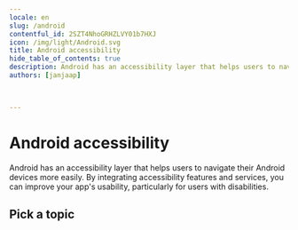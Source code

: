 ```yaml
---
locale: en
slug: /android
contentful_id: 2SZT4NhoGRHZLVY01b7HXJ
icon: /img/light/Android.svg
title: Android accessibility
hide_table_of_contents: true
description: Android has an accessibility layer that helps users to navigate their Android devices more easily. By integrating accessibility features, you can improve your app's usability, particularly for users with disabilities.
authors: [janjaap]


	
---
```


# Android accessibility

Android has an accessibility layer that helps users to navigate their Android devices more easily. By integrating accessibility features and services, you can improve your app's usability, particularly for users with disabilities.

## Pick a topic

<LinkList title="List of Android accessibility topics" isHighlighted={true}>
  <LinkListItem url="/en/docs/android/samples" title="Browse Android code samples" pageTitle="Android accessibility code samples" shortDescription="Browse code samples to learn how to build more accessible Android apps." icon="/img/light/code.svg" iconAlt="Code icon"/>
  <LinkListItem url="/en/docs/android/features" title="Learn about Android accessibility features" pageTitle="Android accessibility features" shortDescription="Learn about the accessibility features that are offered by Android." icon="/img/light/features.svg" iconAlt="Features icon"/>
</LinkList>